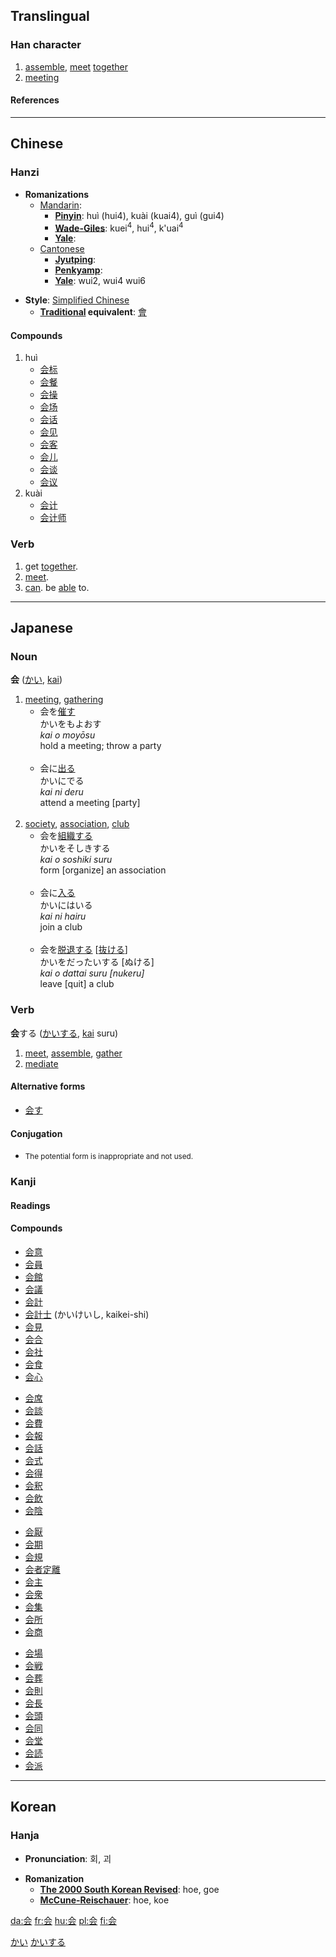 {{see|會}}

==Translingual==
===Han character===
{{Han char|rad=人|as=04|sn=6|four=|canj=人一一戈 (OMMI)}}
# [[assemble]], [[meet]] [[together]]
# [[meeting]]
====References====
{{Han ref|kx=0096.121|dkj=00460|dj=0204.110|hdz=10116.030|uh=4F1A|ud=20250}}
----
==Chinese==
===Hanzi===


* '''Romanizations'''
** [[Mandarin]]:
*** '''[[Pinyin]]''': huì (hui4), kuài (kuai4), guì (gui4)
*** '''[[Wade-Giles]]''': kuei<sup>4</sup>, hui<sup>4</sup>, k'uai<sup>4</sup>
*** '''[[Yale]]''': 
**[[Cantonese]]
***'''[[Jyutping]]''':
***'''[[Penkyamp]]''': 
***'''[[Yale]]''': wui2, wui4 wui6

* '''Style''': [[Simplified Chinese]] 
** '''[[Traditional Chinese|Traditional]] equivalent''': [[會]]

====Compounds====
#huì
#*[[会标]]
#*[[会餐]]
#*[[会操]]
#*[[会场]]
#*[[会话]]
#*[[会见]]
#*[[会客]]
#*[[会儿]]
#*[[会谈]]
#*[[会议]]
#kuài
#*[[会计]]
#*[[会计师]]


===Verb===
#get [[together]].
#[[meet]].
#[[can]]. be [[able]] to.
----
== Japanese ==


===Noun===
[[Category:Japanese nouns|かい]]
'''会''' ([[かい]], [[kai]])
# [[meeting]], [[gathering]]
#*会を[[催す]]<br>かいをもよおす<br>''kai o moyōsu''<br>hold a meeting; throw a party<br><br>
#*会に[[出る]]<br>かいにでる<br>''kai ni deru''<br>attend a meeting [party]<br><br>
# [[society]], [[association]], [[club]]
#*会を[[組織]]する<br>かいをそしきする<br>''kai o soshiki suru''<br>form [organize] an association<br><br>
#*会に[[入る]]<br>かいにはいる<br>''kai ni hairu''<br>join a club<Br><br>
#*会を[[脱退]]する <nowiki>[</nowiki>[[抜ける]]<nowiki>]</nowiki><br>かいをだったいする [ぬける]<br>''kai o dattai suru [nukeru]''<br>leave [quit] a club

===Verb===
[[Category:Japanese Type 3 Verbs|かいする]]
'''会'''する ([[かい]]する, [[kai]] suru)
# [[meet]], [[assemble]], [[gather]]
# [[mediate]]

====Alternative forms====
*[[会す]]

====Conjugation====
{{ja-suru|会|かい|kai}}
*<small>The potential form is inappropriate and not used.</small>

===Kanji===
{{ja-kanji|grade=|rs=人04}}
====Readings====
{{ja-readings|on=[[かい]] ([[kai]]), [[え]] ([[e]])|kun=[[あう]] ([[会う]], [[au]]), [[あつまる]] ([[atsumaru]])}}

====Compounds====
{{top4}}
*[[会意]]
*[[会員]]
*[[会館]]
*[[会議]]
*[[会計]]
*[[会計士]] (かいけいし, kaikei-shi)
*[[会見]]
*[[会合]]
*[[会社]]
*[[会食]]
*[[会心]]
{{mid4}}
*[[会席]]
*[[会談]]
*[[会費]]
*[[会報]]
*[[会話]]
*[[会式]]
*[[会得]]
*[[会釈]]
*[[会飲]]
*[[会陰]] 
{{mid4}}
*[[会厭]]
*[[会期]]
*[[会規]]
*[[会者定離]]
*[[会主]]
*[[会衆]]
*[[会集]]
*[[会所]]
*[[会商]]
{{mid4}}
*[[会場]]
*[[会戦]]
*[[会葬]]
*[[会則]]
*[[会長]]
*[[会頭]]
*[[会同]]
*[[会堂]]
*[[会読]]
*[[会派]]
{{bottom}}
----

==Korean==
===Hanja===

* '''Pronunciation''': 회, 괴

* '''Romanization'''
** '''[[The 2000 South Korean Revised Romanization|The 2000 South Korean Revised]]''': hoe, goe
** '''[[McCune-Reischauer]]''': hoe, koe




[[da:会]]
[[fr:会]]
[[hu:会]]
[[pl:会]]
[[fi:会]]